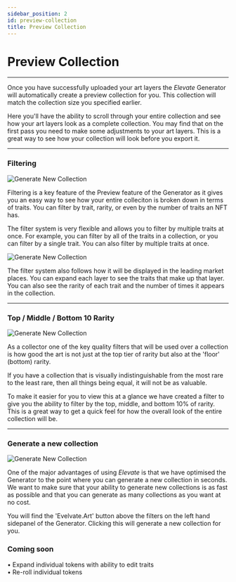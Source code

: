 ```yaml
---
sidebar_position: 2
id: preview-collection
title: Preview Collection
---
```


# Preview Collection

---

Once you have successfully uploaded your art layers the *Elevate* Generator will automatically create a preview collection for you. This collection will match the collection size you specified earlier. 

Here you'll have the ability to scroll through your entire collection and see how your art layers look as a complete collection. You may find that on the first pass you need to make some adjustments to your art layers. This is a great way to see how your collection will look before you export it.

---
### Filtering
![Generate New Collection](../../static/img/generator/preview-filters.png)

Filtering is a key feature of the Preview feature of the Generator as it gives you an easy way to see how your entire colleciton is broken down in terms of traits. You can filter by trait, rarity, or even by the number of traits an NFT has.

The filter system is very flexible and allows you to filter by multiple traits at once. For example, you can filter by all of the traits in a collection, or you can filter by a single trait. You can also filter by multiple traits at once.

![Generate New Collection](../../static/img/generator/preview-filter-true.png)

The filter system also follows how it will be displayed in the leading market places. You can expand each layer to see the traits that make up that layer. You can also see the rarity of each trait and the number of times it appears in the collection.

---
### Top / Middle / Bottom 10 Rarity
![Generate New Collection](../../static/img/generator/preview-top-middle-bottom-rarity.png)

As a collector one of the key quality filters that will be used over a collection is how good the art is not just at the top tier of rarity but also at the 'floor' (bottom) rarity. 

If you have a collection that is visually indistinguishable from the most rare to the least rare, then all things being equal, it will not be as valuable.

To make it easier for you to view this at a glance we have created a filter to give you the ability to filter by the top, middle, and bottom 10% of rarity. This is a great way to get a quick feel for how the overall look of the entire collection will be.

---
### Generate a new collection
![Generate New Collection](../../static/img/generator/preview-generate-collection.png)

One of the major advantages of using *Elevate* is that we have optimised the Generator to the point where you can generate a new collection in seconds. We want to make sure that your ability to generate new collections is as fast as possible and that you can generate as many collections as you want at no cost. 

You will find the 'Evelvate.Art' button above the filters on the left hand sidepanel of the Generator. Clicking this will generate a new collection for you.

### Coming soon
• Expand individual tokens with ability to edit traits  
• Re-roll individual tokens

